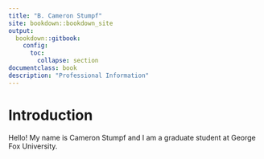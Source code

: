 ```yaml
--- 
title: "B. Cameron Stumpf"
site: bookdown::bookdown_site
output: 
  bookdown::gitbook:
    config:
      toc:
        collapse: section
documentclass: book
description: "Professional Information"
---
```


# Introduction

Hello! My name is Cameron Stumpf and I am a graduate student at George Fox University. 
